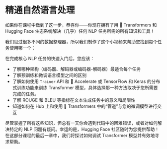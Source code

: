 # 精通自然语言处理

如果你在课程中做到了这一步，恭喜你——你现在拥有了用 🤗 Transformers 和 Hugging Face 生态系统解决（几乎）任何 NLP 任务所需的所有知识和工具！

我们见过很多不同的数据整理器，所以我们制作了这个小视频来帮助您找到每个任务使用哪一个：

<Youtube id="-RPeakdlHYo"/>

在完成核心 NLP 任务的快速入门后，您应该：

* 了解哪种架构（编码器、解码器或编码器-解码器）最适合每个任务
* 了解预训练和微调语言模型之间的区别
* 了解如何使用 `Trainer` API 和 🤗 Accelerate 或 TensorFlow 和 Keras 的分布式训练功能来训练 Transformer 模型，具体选择那一种方法取决于您所需要完成的任务。
* 了解 ROUGE 和 BLEU 等指标在文本生成任务中的意义和局限性
* 知道如何在 Hub 上和使用 🤗 Transformers 中的“管道”与您的微调模型进行交互

尽管掌握了所有这些知识，但总有一天你会遇到代码中的困难错误，或者对如何解决特定的 NLP 问题有疑问。幸运的是，Hugging Face 社区随时为您提供帮助！在这部分课程的最后一章中，我们将探讨如何调试 Transformer 模型并有效地寻求帮助。
